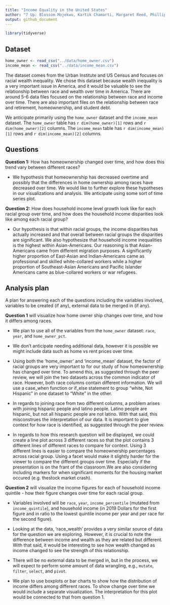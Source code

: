```yaml
---
title: "Income Equality in the United States"
author: "7 Up: Blossom Mojekwu, Kartik Chamarti, Margaret Reed, Phillip Harmadi"
output: github_document
---
```


```r
library(tidyverse)
```

## Dataset

```r
home_owner <- read_csv("../data/home_owner.csv")
income_mean <- read_csv("../data/income_mean.csv")
```

The dataset comes from the Urban Institute and US Census and focuses on racial
wealth inequality. We chose this dataset because wealth inequality is a very
important issue in America, and it would be valuable to see the relationship
between race and wealth over time in America. There are around 5-6 data files
focused on the relationship between race and income over time. There are also
important files on the relationship between race and retirement, homeownership, 
and student debt. 

We anticipate primarily using the `home_owner` dataset and the 
`income_mean` dataset. The `home_owner` table has `r dim(home_owner)[1]` 
rows and `r dim(home_owner)[2]` columns. The `income_mean` table has 
`r dim(income_mean)[1]` rows and `r dim(income_mean)[2]` columns. 

## Questions

**Question 1:** How has homeownership changed over time, and how does this trend 
vary between different races?

- We hypothesis that homeownership has decreased overtime and possibly that the 
differences in home ownership among races have decreased over time. We would 
like to further explore these hypotheses in our visualizations and analysis. We 
anticipate using some sort of time series plot.

**Question 2:** How does household income level growth look like for each racial
group over time, and how does the household income disparities look like among 
each racial group?

- Our hypothesis is that within racial groups, the income disparities 
has actually increased and that overall between racial groups the disparities 
are significant. We also hypothesize that household income inequalities is the 
highest within Asian-Americans. Our reasoning is that Asian-Americans came from 
different migration purposes. A significantly higher proportion of East-Asian 
and Indian-Americans came as professional and skilled white-collared workers 
while a higher proportion of Southeast-Asian Americans and Pacific Islander 
Americans came as blue-collared workers or war refugees.

## Analysis plan

A plan for answering each of the questions including the variables involved, 
variables to be created (if any), external data to be merged in (if any).

**Question 1** will visualize how home owner ship changes over time, and how it
differs among races. 

- We plan to use all of the variables from the `home_owner` dataset: `race`, 
`year`, and `home_owner_pct`.

- We don't anticipate needing additional data, however it is possible we might 
include data such as home vs rent prices over time.

- Using both the 'home_owner' and 'income_mean' dataset, the factor of racial
groups are very important to for our study of how homeownership has changed
over time. To amend this, as suggested through the peer review, we will join
the two datasets across the common indicator of race. However, both race columns
contain different information. We will use a case_when function or if_else 
statement to group "white, Not Hispanic" in one dataset to "White" in the other.

- In regards to joining race from two different columns, a problem arises with 
joining hispanic people and latino people. Latino people are hispanic, but
not all hispanic people are not latino. With that said, this misconstrues the 
interpretation of our data. It is important to give context for how race is
identified, as suggested through the peer review.

- In regards to how this research question will be displayed, we could create
a line plot across 3 different races so that the plot contains 3 different lines
of different races to compare for context. Using 3 different lines is easier
to compare the homeownership percentages across racial group. Using a facet
would make it slightly harder for the viewer to compare the different groups
over time. Especially if the presentation is on the frant of the classroom.We 
are also considering including markers for when significant moments for the
housing market occured (e.g. thestock market crash).

**Question 2** will visualize the income figures for each of household income 
quintile - how their figure changes over time for each racial group.

- Variables involved will be `race`, `year`, `income_percentile` (mutated from 
`income_quintile`), and household income (in 2019 Dollars for the first figure 
and in ratio to the lowest quintile income per year and per race for the 
second figure).

- Looking at the data, 'race_wealth' provides a very similar source of data
for the question we are exploring. However, it is crucial to note the difference
between income and wealth as they are related but different. With that said, it
would be interesting to see how wealth changed as income changed to see the 
strength of this relationship. 

- There will be no external data to be merged in, but in the process, we will 
expect to perform some amount of data wrangling, e.g., `mutate`, `filter`, 
`select`, and `pivot`.

- We plan to use boxplots or bar charts to show how the distribution of income 
differs among different races. To show change over time we would include a 
separate visualization. The interpretation for this plot would be connected to 
that from question 1.

